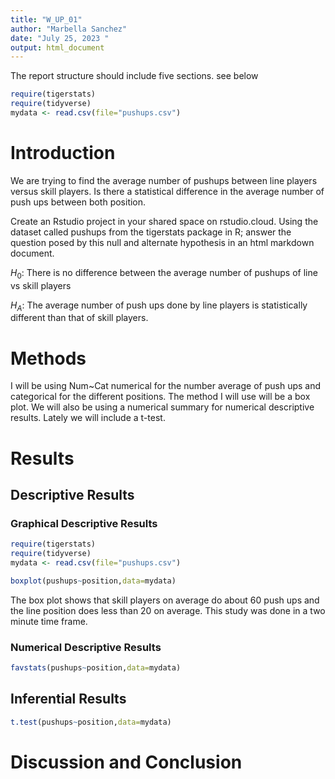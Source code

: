 ```yaml
---
title: "W_UP_01"
author: "Marbella Sanchez"
date: "July 25, 2023 "
output: html_document
---
```




The report structure should include five sections.  see below



```r
require(tigerstats)
require(tidyverse)
mydata <- read.csv(file="pushups.csv")
```

# Introduction

<!--In this section you explain what you are trying to show. Where did the data come from? What is the research or other question you are trying to answer?!-->
We are trying to find the average number of pushups between line players versus skill players. Is there a statistical difference in the average number of push ups between both position. 

Create an Rstudio project in your shared space on rstudio.cloud.  Using the dataset called pushups from the tigerstats package in R; answer the question posed by this null and alternate hypothesis in an html markdown document.

$H_0$: There is no difference between the average number of pushups of line vs skill players

$H_A$: The average number of push ups done by line players is statistically different than that of skill players.

# Methods

I will be using Num~Cat numerical for the number average of push ups and categorical for the different positions. The method I will use will be a box plot. We will also be using a numerical summary for numerical descriptive results. Lately we will include a t-test. 

<!--Decide on your methods: use "variable analysis" or other appropriate descriptors. Make sure to choose at least one graphical method and at least one numerical method.!-->

# Results

<!--Divide this section into two sub-sections: One for your descriptive results and one for your inferential results.!-->

## Descriptive Results

### Graphical Descriptive Results

```r
require(tigerstats)
require(tidyverse)
mydata <- read.csv(file="pushups.csv")
```
<!--Graphical results here. Make sure to show your code. Provide appropriate labels for axes, giving units if possible, and provide a good title for the graph, too. Use the graphical results to describe the patterns if any that exist in the data as focused toward the research question!-->
```r
boxplot(pushups~position,data=mydata)
```

The box plot shows that skill players on average do about 60 push ups and the line position does less than 20 on average. This study was done in a two minute time frame.

### Numerical Descriptive Results

```r
favstats(pushups~position,data=mydata)
```


<!--Numerical results go here. Use the numerical results to describe the patterns if any that exist in the data as focused toward the research question!-->

## Inferential Results

```r
t.test(pushups~position,data=mydata)
```

<!--State hypothesis clearly. Make sure your discussion of the inferential test covers all the aspects that the test output produces, such as test statistic, p-value etc. Make a decision about the null hypothesis, explain the assumptions on which the selected test/procedure was based, and why the chosen procedure satisfys the assumptions and is appropriate to answer the research question!-->


# Discussion and Conclusion

<!--Discussion and conclusion here. If you found a relationship be sure to consider whether the relationship occurs because one of the variavbles causes the other, or whether they perhasps are related for some other reason. Watch the chapter 6 videos from the GeorgeTown videos collection.!-->

